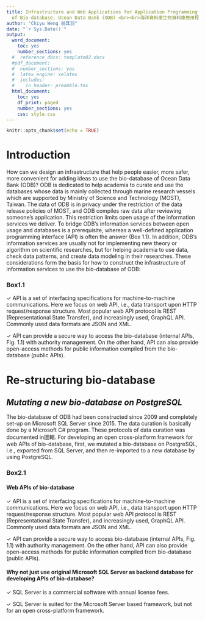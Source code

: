```yaml
---
title: Infrastructure and Web Applications for Application Programming Interface (API)
  of Bio-database, Ocean Data Bank (ODB) <br><br>海洋資料庫生物資料庫應用程式介面之基礎建構與網際網路應用
author: "Chiyu Weng 翁其羽"
date: "`r Sys.Date()`"
output:
  word_document:
    toc: yes
    number_sections: yes
  #  reference_docx: template02.docx
  #pdf_document:
  #  number_sections: yes
  #  latex_engine: xelatex
  #  includes:
  #    in_header: preamble.tex
  html_document:
    toc: yes
    df_print: paged
    number_sections: yes
    css: style.css
---
```


```r
knitr::opts_chunk$set(echo = TRUE)

```

# Introduction

How can we design an infrastructure that help people easier, more safer, more convenient for adding ideas to use the bio-database of Ocean Data Bank (ODB)? ODB is dedicated to help academia to curate and use the databases whose data is mainly collected through marine research vessels which are supported by Ministry of Science and Technology (MOST), Taiwan. The data of ODB is in privacy under the restriction of the data release policies of MOST, and ODB compiles raw data after reviewing someone’s application. This restriction limits open usage of the information services we deliver. To bridge ODB’s information services between open usage and databases is a prerequisite, whereas a well-defined application programming interface (API) is often the answer (Box 1.1). In addition, ODB’s information services are usually not for implementing new theory or algorithm on scientific researches, but for helping academia to use data, check data patterns, and create data modeling in their researches. These considerations form the basis for how to construct the infrastructure of information services to use the bio-database of ODB:

::: {.infobox .note data-latex="note"}

### Box1.1 {-}

  &check; API is a set of interfacing specifications for machine-to-machine communications. Here we focus on web API, i.e., data transport upon HTTP request/response structure. Most popular web API protocol is REST (Representational State Transfer), and increasingly used, GraphQL API. Commonly used data formats are JSON and XML.

  &check; API can provide a secure way to access the bio-database (internal APIs, Fig. 1.1) with authority management. On the other hand, API can also provide open-access methods for public information compiled from the bio-database (public APIs).

:::

# **Re-structuring bio-database**

## *Mutating a new bio-database on PostgreSQL* 

The bio-database of ODB had been constructed since 2009 and completely set-up on Microsoft SQL Server since 2015. The data curation is basically done by a Microsoft C# program. These protocols of data curation was documented in圖輯. For developing an open cross-platform framework for web APIs of bio-database, first, we mutated a bio-database on PostgreSQL, i.e., exported from SQL Server, and then re-imported to a new database by using PostgreSQL.

::: {.infobox .note data-latex="note"}

### Box2.1 {-}

#### Web APIs of bio-database {-}

  &check; API is a set of interfacing specifications for machine-to-machine communications. Here we focus on web API, i.e., data transport upon HTTP request/response structure. Most popular web API protocol is REST (Representational State Transfer), and increasingly used, GraphQL API. Commonly used data formats are JSON and XML.

  &check; API can provide a secure way to access bio-database (internal APIs, Fig. 1.1) with authority management. On the other hand, API can also provide open-access methods for public information compiled from bio-database (public APIs).

#### Why not just use original Microsoft SQL Server as backend database for developing APIs of bio-database? {-}

  &check; SQL Server is a commercial software with annual license fees.

  &check; SQL Server is suited for the Microsoft Server based framework, but not for an open cross-platform framework.  

:::

